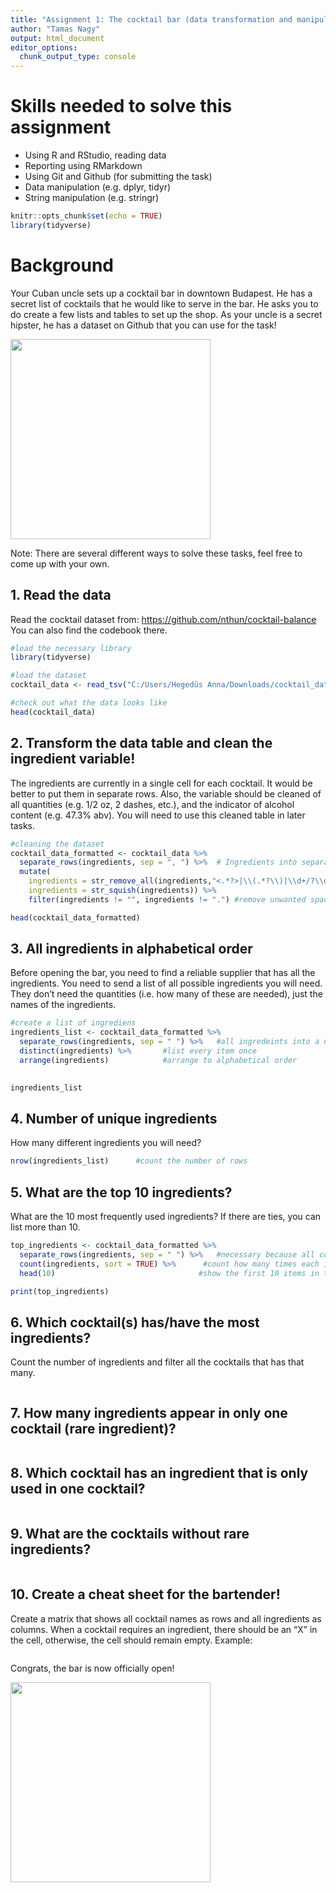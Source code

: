 ```yaml
---
title: "Assignment 1: The cocktail bar (data transformation and manipulation)"
author: "Tamas Nagy"
output: html_document
editor_options: 
  chunk_output_type: console
---
```


# Skills needed to solve this assignment

-   Using R and RStudio, reading data
-   Reporting using RMarkdown
-   Using Git and Github (for submitting the task)
-   Data manipulation (e.g. dplyr, tidyr)
-   String manipulation (e.g. stringr)

```r
knitr::opts_chunk$set(echo = TRUE)
library(tidyverse)
```

# Background

Your Cuban uncle sets up a cocktail bar in downtown Budapest. He has a secret list of cocktails that he would like to serve in the bar. He asks you to do create a few lists and tables to set up the shop. As your uncle is a secret hipster, he has a dataset on Github that you can use for the task!

![](https://media1.tenor.com/images/57a519cffd0ad4693be3b9c94b211540/tenor.gif?itemid=5195211){width="320"}

Note: There are several different ways to solve these tasks, feel free to come up with your own.

## 1. Read the data

Read the cocktail dataset from: <https://github.com/nthun/cocktail-balance> You can also find the codebook there.

```r
#load the necessary library
library(tidyverse)

#load the dataset
cocktail_data <- read_tsv("C:/Users/Hegedüs Anna/Downloads/cocktail_data.tsv")

#check out what the data looks like
head(cocktail_data)
```

## 2. Transform the data table and clean the ingredient variable!

The ingredients are currently in a single cell for each cocktail. It would be better to put them in separate rows. Also, the variable should be cleaned of all quantities (e.g. 1/2 oz, 2 dashes, etc.), and the indicator of alcohol content (e.g. 47.3% abv). You will need to use this cleaned table in later tasks.

```r
#cleaning the dataset
cocktail_data_formatted <- cocktail_data %>%      
  separate_rows(ingredients, sep = ", ") %>%  # Ingredients into separate rows
  mutate(
    ingredients = str_remove_all(ingredients,"<.*?>|\\(.*?\\)|\\d+/?\\d*\\s*(oz|dashes)|%\\s*abv|drops|\\b\\d+\\b|^\\.$|^$|-proof"),  
    ingredients = str_squish(ingredients)) %>%     
    filter(ingredients != "", ingredients != ".") #remove unwanted spaces and characters

head(cocktail_data_formatted)
```

## 3. All ingredients in alphabetical order

Before opening the bar, you need to find a reliable supplier that has all the ingredients. You need to send a list of all possible ingredients you will need. They don't need the quantities (i.e. how many of these are needed), just the names of the ingredients.

```r
#create a list of ingrediens
ingredients_list <- cocktail_data_formatted %>% 
  separate_rows(ingredients, sep = " ") %>%   #all ingredeints into a new row
  distinct(ingredients) %>%       #list every item once
  arrange(ingredients)            #arrange to alphabetical order
  

ingredients_list
```

## 4. Number of unique ingredients

How many different ingredients you will need?

```r
nrow(ingredients_list)      #count the number of rows
```

## 5. What are the top 10 ingredients?

What are the 10 most frequently used ingredients? If there are ties, you can list more than 10.

```r
top_ingredients <- cocktail_data_formatted %>%
  separate_rows(ingredients, sep = " ") %>%   #necessary because all cocktail's whole recipe was in one cell, and was counted as 1
  count(ingredients, sort = TRUE) %>%      #count how many times each ingredient is listed, put them in a descending order
  head(10)                                #show the first 10 items in the list

print(top_ingredients)
```

## 6. Which cocktail(s) has/have the most ingredients?

Count the number of ingredients and filter all the cocktails that has that many.

```r

```

## 7. How many ingredients appear in only one cocktail (rare ingredient)?

```r



```

## 8. Which cocktail has an ingredient that is only used in one cocktail?

```r

```

## 9. What are the cocktails without rare ingredients?

```r
  
```

## 10. Create a cheat sheet for the bartender!

Create a matrix that shows all cocktail names as rows and all ingredients as columns. When a cocktail requires an ingredient, there should be an "X" in the cell, otherwise, the cell should remain empty. Example:

```r

```

Congrats, the bar is now officially open!

![](https://i.pinimg.com/originals/4e/c1/0c/4ec10c9d32b2c7c28b4b638c7f809ec5.gif){width="320"}
